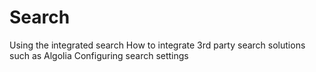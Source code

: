 # Search

Using the integrated search
How to integrate 3rd party search solutions such as Algolia
Configuring search settings
